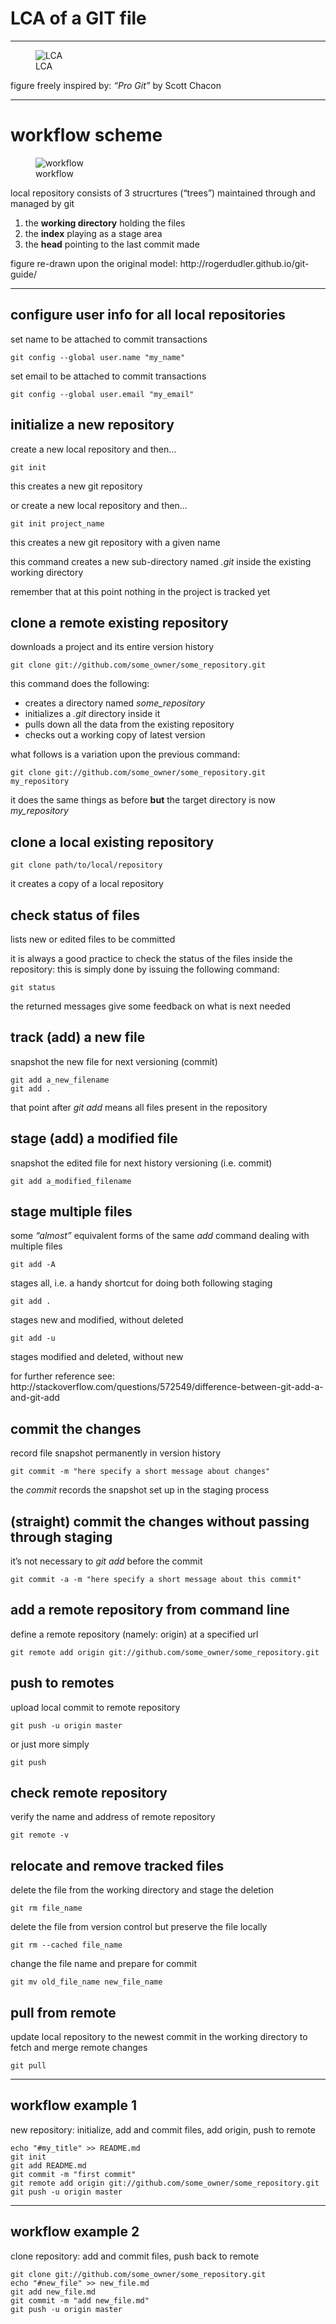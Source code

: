 # LCA of a GIT file

****

![LCA](./LCA_files_crop.png)


figure freely inspired by: *"Pro Git"*  by Scott Chacon

*****

# workflow scheme

![workflow](./workflow_crop.png)

local repository consists of 3 strucrtures ("trees") maintained through and managed by git 

1. the **working directory** holding the files
2. the **index** playing as a stage area 
3. the **head** pointing to the last commit made


figure re-drawn upon the original model: http://rogerdudler.github.io/git-guide/

*****

## configure user info for all local repositories

set name to be attached to commit transactions
```
git config --global user.name "my_name"
```

set email to be attached to commit transactions
```
git config --global user.email "my_email"
```

## initialize a new repository

create a new local repository and then...
```
git init
```
this creates a new git repository

or create a new local repository and then...
```
git init project_name

```
this creates a new git repository with a given name

this command creates a new sub-directory named *.git* inside the existing working directory

remember that at this point nothing in the project is tracked yet

## clone a remote existing repository

downloads a project and its entire version history

```
git clone git://github.com/some_owner/some_repository.git
```

this command does the following:

- creates a directory named *some_repository*
- initializes a *.git* directory inside it
- pulls down all the data from the existing repository
- checks out a working copy of latest version

what follows is a variation upon the previous command:

```
git clone git://github.com/some_owner/some_repository.git my_repository
```
it does the same things as before **but**  the target directory is now *my_repository*


## clone a local existing repository

```
git clone path/to/local/repository
```
it creates a copy of a local repository

## check status of files

lists new or edited files to be committed

it is always a good practice to check the status of the files inside the repository: this is simply done by issuing the following command:

```
git status
```
the returned messages give some feedback on what is next needed

## track (add) a new file

snapshot the new file for next versioning (commit)
```
git add a_new_filename
git add .
```
that point after *git add* means all files present in the repository

## stage (add) a modified file

snapshot the edited file for next history versioning (i.e. commit)
```
git add a_modified_filename

```
## stage multiple files

some *"almost"*  equivalent forms of the same *add* command dealing with multiple files

```
git add -A     
```
stages all, i.e. a handy shortcut for doing both following staging

```
git add .

```
stages new and modified, without deleted

```
git add -u
```
stages modified and deleted, without new

for further reference see: http://stackoverflow.com/questions/572549/difference-between-git-add-a-and-git-add

## commit the changes

record file snapshot permanently in version history
```
git commit -m "here specify a short message about changes"
```

the *commit* records the snapshot set up in the staging process


## (straight) commit the changes without passing through staging

it's not necessary to *git add* before the commit
```
git commit -a -m "here specify a short message about this commit"
```

## add a remote repository from command line

define a remote repository (namely: origin) at a specified url
```
git remote add origin git://github.com/some_owner/some_repository.git
```

## push to remotes

upload local commit to remote repository
```
git push -u origin master
```
or just more simply
```
git push
```
## check remote repository

verify the name and address of remote repository
```
git remote -v
```

## relocate and remove tracked files

delete the file from the working directory and stage the deletion

```
git rm file_name
```

delete the file from version control but preserve the file locally

```
git rm --cached file_name
```

change the file name and prepare for commit

```
git mv old_file_name new_file_name
```

## pull from remote

update local repository to the newest commit in the working directory to fetch and merge remote changes

```
git pull
```
******

## workflow example 1
new repository: initialize, add and commit files, add origin, push to remote

```
echo "#my_title" >> README.md
git init
git add README.md
git commit -m "first commit"
git remote add origin git://github.com/some_owner/some_repository.git
git push -u origin master

```
******

## workflow example 2
clone repository: add and commit files, push back to remote

```
git clone git://github.com/some_owner/some_repository.git
echo "#new_file" >> new_file.md
git add new_file.md
git commit -m "add new_file.md"
git push -u origin master
```




